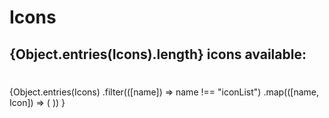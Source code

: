 
<Meta title="Elemets/Icons" />

# Icons
## {Object.entries(Icons).length} icons available:
# 

<IconGallery>
{Object.entries(Icons)
.filter(([name]) => name !== "iconList")
.map(([name, Icon]) => (
  <IconItem name={name}>
    <Icon />
  </IconItem>
))
}
</IconGallery>